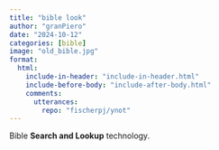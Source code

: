```yaml
---
title: "bible look"
author: "granPiero"
date: "2024-10-12"
categories: [bible]
image: "old_bible.jpg"
format: 
  html:
    include-in-header: "include-in-header.html"
    include-before-body: "include-after-body.html"
    comments:
      utterances: 
        repo: "fischerpj/ynot"
---
```


Bible **Search and Lookup** technology.
